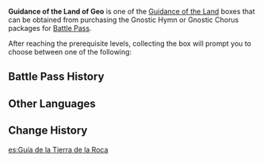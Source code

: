{{Item Infobox
|id           = 116006
|type         = Bundles
|image        = Item Guidance of the Land.png
|rarity       = 3
|description  = You made a discovery during your travels in Liyue, the Land of Geo. The collection of items within can be used to upgrade your Talents.<br />After using this item, you may select one of the following rewards:
*[[Guide to Prosperity]]
*[[Guide to Diligence]]
*[[Guide to Gold]]
|source1      = [[Battle Pass]] Lv. 10, 20, 35 ([[Gnostic Hymn]])
}}
'''Guidance of the Land of Geo''' is one of the [[Guidance of the Land]] boxes that can be obtained from purchasing the Gnostic Hymn or Gnostic Chorus packages for [[Battle Pass]].

{{See also|Philosophies of the Land of Geo}}
After reaching the prerequisite levels, collecting the box will prompt you to choose between one of the following:
{{Card|Guide to Prosperity|5|rarity=3}}
{{Card|Guide to Diligence|5|rarity=3}}
{{Card|Guide to Gold|5|rarity=3}}

==Battle Pass History==
{{Gnostic Hymn Reward List}}{{Sojourner's Battle Pass Reward List}}
==Other Languages==
{{Other Languages
|en      = Guidance of the Land of Geo
|zhs     = 岩间的指引
|zhs_rm  = Yán Jiān de Zhǐyǐn
|zht     = 岩間的指引
|zht_rm  = Yán Jiān de Zhǐyǐn
|zh_tl   = Guidance Between the Rocks
|ja      = 岩間の導き
|ja_rm   = Iwama no Michibiki
|ja_tl   = Guidance Among the Rocks
|ko      = 바위 땅의 인도
|ko_rm   = Bawi Ttang-ui Indo
|ko_tl   = Guidance of the Land of Rock
|es      = Guía de la Tierra de la Roca
|es_tl   = Guide of the Land of Rock
|fr      = Conseil de la Terre rocheuse
|fr_tl   = Advice of the Rocky Land
|ru      = Указания каменных земель
|ru_tl   = 
|th      = Guidance of the Land of the Earth
|vi      = Hướng Dẫn Của Đá
|vi_tl   = 
|de      = Weisungen des Reiches des Gesteins
|de_tl   = Guidance of the Realm of Rocks
|id      = Guidance of the Land of the Earth
|pt      = Guia do Reino das Rochas
|pt_tl   = Guide of the Realm of Rocks
}}

==Change History==
{{Change History|1.0}}
[[es:Guía de la Tierra de la Roca]]